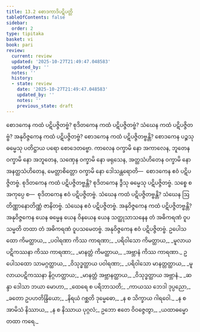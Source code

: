 ```yaml
---
title: 13.2 စောဒကာဒိပဋိပတ္တိ
tableOfContents: false
sidebar:
  order: 2
type: tipitaka
basket: vi
book: pari
review:
  current: review
  updated: '2025-10-27T21:49:47.048583'
  updated_by: ''
  notes: ''
  history:
  - state: review
    date: '2025-10-27T21:49:47.048583'
    updated_by: ''
    notes: ''
    previous_state: draft
---
```



<ReviewStatus review={frontmatter.review} showDetails={true} />

<HypothesisAnnotation frontmatter={frontmatter} />

<DynamicBreadcrumb />

<Division number="363" book="pari" e="ch" v="5" p="283">

<Paragraph number="1798" book="pari">
စောဒကေန ကထံ ပဋိပဇ္ဇိတဗ္ဗံ? စုဒိတကေန ကထံ ပဋိပဇ္ဇိတဗ္ဗံ? သံဃေန ကထံ ပဋိပဇ္ဇိတဗ္ဗံ? အနုဝိဇ္ဇကေန ကထံ ပဋိပဇ္ဇိတဗ္ဗံ? စောဒကေန ကထံ ပဋိပဇ္ဇိတဗ္ဗန္တိ? စောဒကေန ပဉ္စသု ဓမ္မေသု ပတိဋ္ဌာယ ပရော စောဒေတဗ္ဗော. ကာလေန ဝက္ခာမိ နော အကာလေန, ဘူတေန ဝက္ခာမိ နော အဘူတေန, သဏှေန ဝက္ခာမိ နော ဖရုသေန, အတ္ထသံဟိတေန ဝက္ခာမိ နော အနတ္ထသံဟိတေန, မေတ္တာစိတ္တော ဝက္ခာမိ နော ဒေါသန္တရောတိ—  စောဒကေန ဧဝံ ပဋိပဇ္ဇိတဗ္ဗံ. စုဒိတကေန ကထံ ပဋိပဇ္ဇိတဗ္ဗန္တိ? စုဒိတကေန ဒွီသု ဓမ္မေသု ပဋိပဇ္ဇိတဗ္ဗံ. သစ္စေ စ အကုပ္ပေ စ—  စုဒိတကေန ဧဝံ ပဋိပဇ္ဇိတဗ္ဗံ. သံဃေန ကထံ ပဋိပဇ္ဇိတဗ္ဗန္တိ? သံဃေန ဩတိဏ္ဏာနောတိဏ္ဏံ ဇာနိတဗ္ဗံ. သံဃေန ဧဝံ ပဋိပဇ္ဇိတဗ္ဗံ. အနုဝိဇ္ဇကေန ကထံ ပဋိပဇ္ဇိတဗ္ဗန္တိ? အနုဝိဇ္ဇကေန ယေန ဓမ္မေန ယေန ဝိနယေန ယေန သတ္ထုသာသနေန တံ အဓိကရဏံ ဝူပသမ္မတိ တထာ တံ အဓိကရဏံ ဝူပသမေတဗ္ဗံ. အနုဝိဇ္ဇကေန ဧဝံ ပဋိပဇ္ဇိတဗ္ဗံ.
</Paragraph>

</Division>
<Division number="364" book="pari" e="ch" v="5" p="283">

<Paragraph number="1799" type="verses" book="pari">
ဥပေါသထော ကိမတ္ထာယ,_  
_ပဝါရဏာ ကိဿ ကာရဏာ;_  
_ပရိဝါသော ကိမတ္ထာယ,_  
_မူလာယပဋိကဿနာ ကိဿ ကာရဏာ;_  
_မာနတ္တံ ကိမတ္ထာယ,_  
_အဗ္ဘာနံ ကိဿ ကာရဏာ._  

</Paragraph>

<Paragraph number="1800" type="verses" book="pari">
ဥပေါသထော သာမဂ္ဂတ္ထာယ,_  
_ဝိသုဒ္ဓတ္ထာယ ပဝါရဏာ;_  
_ပရိဝါသော မာနတ္တတ္ထာယ,_  
_မူလာယပဋိကဿနာ နိဂ္ဂဟတ္ထာယ;_  
_မာနတ္တံ အဗ္ဘာနတ္ထာယ,_  
_ဝိသုဒ္ဓတ္ထာယ အဗ္ဘာနံ._  

</Paragraph>

<Paragraph number="1801" type="verses" book="pari">
_ဆန္ဒာ ဒေါသာ ဘယာ မောဟာ,_  
_ထေရေ စ ပရိဘာသတိ;_  
_ကာယဿ ဘေဒါ ဒုပ္ပညော,_  
_ခတော ဥပဟတိန္ဒြိယော;_  
_နိရယံ ဂစ္ဆတိ ဒုမ္မေဓော,_  
_န စ သိက္ခာယ ဂါရဝေါ._  

</Paragraph>

<Paragraph number="1802" type="verses" book="pari">
_န စ အာမိသံ နိဿာယ,_  
_န စ နိဿာယ ပုဂ္ဂလံ;_  
ဥဘော ဧတေ ဝိဝဇ္ဇေတွာ,_  
_ယထာဓမ္မော တထာ ကရေ._
</Paragraph>
</Division>